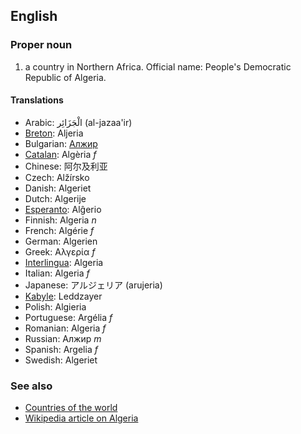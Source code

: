 ==English==

===Proper noun===

# a country in Northern Africa. Official name: People's Democratic Republic of Algeria.

====Translations====

*Arabic: الْجَزَائِر (al-jazaa'ir)
*[[Breton]]: Aljeria
*Bulgarian: [[Алжир]]
*[[Catalan]]: Algèria ''f''
*Chinese: 阿尔及利亚
*Czech: Alžírsko
*Danish: Algeriet
*Dutch: Algerije
*[[Esperanto]]: Alĝerio
*Finnish: Algeria ''n''
*French: Algérie ''f''
*German: Algerien
*Greek: Αλγερία ''f''
*[[Interlingua]]: Algeria
*Italian: Algeria ''f''
*Japanese: アルジェリア (arujeria)
*[[Kabyle]]: Leddzayer
*Polish: Algieria
*Portuguese: Argélia ''f''
*Romanian: Algeria ''f''
*Russian: Алжир ''m''
*Spanish: Argelia ''f''
*Swedish: Algeriet

===See also===
*[[Countries of the world]]
*[[en:Algeria|Wikipedia article on Algeria]]